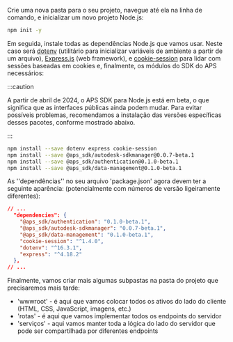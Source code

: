 Crie uma nova pasta para o seu projeto, navegue até ela na linha de comando,
e inicializar um novo projeto Node.js:

```bash
npm init -y
```

Em seguida, instale todas as dependências Node.js que vamos usar. Neste caso será [dotenv](https://www.npmjs.com/package/dotenv)
(utilitário para inicializar variáveis de ambiente a partir de um arquivo), [Express.js](https://expressjs.com) (web framework),
e [cookie-session](https://www.npmjs.com/package/cookie-session) para lidar com sessões baseadas em cookies e, finalmente, os módulos do SDK do APS necessários:



:::caution

A partir de abril de 2024, o APS SDK para Node.js está em beta, o que significa que as interfaces públicas ainda podem mudar.
Para evitar possíveis problemas, recomendamos a instalação das versões específicas desses pacotes, conforme mostrado abaixo.


:::



```bash
npm install --save dotenv express cookie-session
npm install --save @aps_sdk/autodesk-sdkmanager@0.0.7-beta.1
npm install --save @aps_sdk/authentication@0.1.0-beta.1
npm install --save @aps_sdk/data-management@0.1.0-beta.1
```

As ''dependências'' no seu arquivo 'package.json' agora devem ter a seguinte aparência:
(potencialmente com números de versão ligeiramente diferentes):

```json
// ...
  "dependencies": {
    "@aps_sdk/authentication": "0.1.0-beta.1",
    "@aps_sdk/autodesk-sdkmanager": "0.0.7-beta.1",
    "@aps_sdk/data-management": "0.1.0-beta.1",
    "cookie-session": "^1.4.0",
    "dotenv": "^16.3.1",
    "express": "^4.18.2"
  },
// ...
```

Finalmente, vamos criar mais algumas subpastas na pasta do projeto que precisaremos mais tarde:

- 'wwwroot' - é aqui que vamos colocar todos os ativos do lado do cliente (HTML, CSS, JavaScript, imagens, etc.)
- 'rotas' - é aqui que vamos implementar todos os endpoints do servidor
- 'serviços' - aqui vamos manter toda a lógica do lado do servidor que pode ser compartilhada por diferentes endpoints